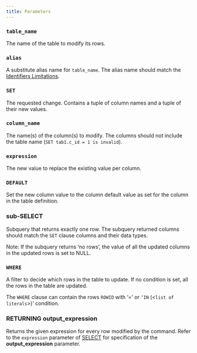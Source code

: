 ```yaml
---
title: Parameters
---
```


### `table_name`
The name of the table to modify its rows.

### `alias`
A substitute alias name for `table_name`. The alias name should match the [Identifiers Limitations](/sql/appendices/indentifiers-limitations).

### `SET`
The requested change. Contains a tuple of column names and a tuple of their new values.

### `column_name`
The name(s) of the column(s) to modify. The columns should not include the table name (`SET
tab1.c_id = 1 is invalid`).

### `expression`
The new value to replace the existing value per column.

### `DEFAULT`
Set the new column value to the column default value as set for the column in the table definition.

### sub-SELECT

Subquery that returns exactly one row. The subquery returned columns should match the `SET` clause
columns and their data types.

<Note> Note: If the subquery returns ‘no rows’, the value of all the updated columns in the updated rows is set
to NULL.</Note>

### `WHERE`
A filter to decide which rows in the table to update. If no condition is set, all the rows in the table are
updated.

The `WHERE` clause can contain the rows `ROWID` with ‘=’ or `‘IN` (<`list of literals`>)’
condition.

### RETURNING output_expression
Returns the given expression for every row modified by the command. Refer to the `expression`
parameter of [SELECT](/sql/dql/select/parameters) for specification of the **output_expression** parameter.